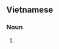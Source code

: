 ==Vietnamese==
{{vi-hantutab}}

===Noun===
{{vi-hantu|pos=noun}}

# {{han tu form of|đặc khu kinh tế|special economic zone}}